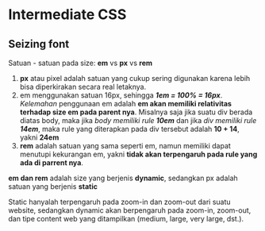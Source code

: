 # Intermediate CSS

## Seizing font

Satuan - satuan pada size: **em** vs **px** vs **rem**

1.  **px** atau pixel adalah satuan yang cukup sering digunakan karena lebih bisa diperkirakan secara real letaknya.
2.  em menggunakan satuan 16px, sehingga **_1em = 100% = 16px_**. _Kelemahan_ penggunaan em adalah **em akan memiliki relativitas terhadap size em pada parent nya**. Misalnya saja jika suatu div berada diatas body, maka jika _body memiliki rule **10em**_ dan jika _div memiliki rule **14em**_, maka rule yang diterapkan pada div tersebut adalah **10 + 14**, yakni **24em**
3.  **rem** adalah satuan yang sama seperti em, namun memiliki dapat menutupi kekurangan em, yakni **tidak akan terpengaruh pada rule yang ada di parrent nya**.

**em dan rem** adalah size yang berjenis **dynamic**, sedangkan px adalah satuan yang berjenis **static**

Static hanyalah terpengaruh pada zoom-in dan zoom-out dari suatu website, sedangkan dynamic akan berpengaruh pada zoom-in, zoom-out, dan tipe content web yang ditampilkan (medium, large, very large, dst.).
